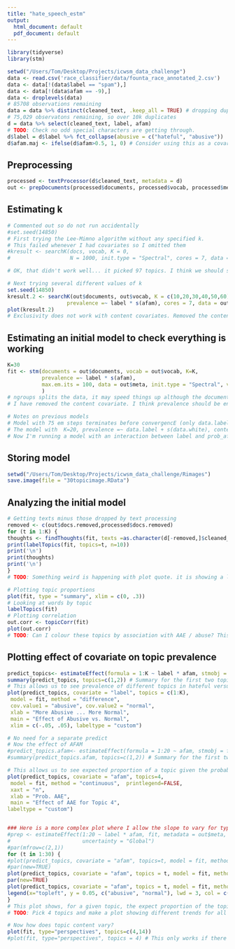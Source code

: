 ```yaml
---
title: "hate_speech_estm"
output:
  html_document: default
  pdf_document: default
---
```


```r
library(tidyverse)
library(stm)

setwd("/Users/Tom/Desktop/Projects/icwsm_data_challenge")
data <- read.csv('race_classifier/data/founta_race_annotated_2.csv') 
data <- data[!(data$label == "spam"),]
data <- data[!(data$afam == -9),]
data <- droplevels(data)
# 85708 observations remaining
data = data %>% distinct(cleaned_text, .keep_all = TRUE) # dropping duplicates, keeping first. .keep_all pertains to variables
# 75,029 observatons remaining, so over 10k duplicates
d = data %>% select(cleaned_text, label, afam)
# TODO: Check no odd special characters are getting through.
d$label = d$label %>% fct_collapse(abusive = c("hateful", "abusive"))
d$afam.maj <- ifelse(d$afam>0.5, 1, 0) # Consider using this as a covariate for content (it can only take binary values)
```

## Preprocessing

```r
processed <- textProcessor(d$cleaned_text, metadata = d)
out <- prepDocuments(processed$documents, processed$vocab, processed$meta, lower.thres = 5)
```


## Estimating k


```r
# Commented out so do not run accidentally
#set.seed(14850)
# First trying the Lee-Mimno algorithm without any specified k.
# This failed whenever I had covariates so I omitted them
#kresult <- searchK(docs, vocab, K = 0,
#                   N = 1000, init.type = "Spectral", cores = 7, data = meta)

# OK, that didn't work well... it picked 97 topics. I think we should stick with something between 15-30. Will run the algorithm again tomorrow.
```


```r
# Next trying several different values of k
set.seed(14850)
kresult.2 <- searchK(out$documents, out$vocab, K = c(10,20,30,40,50,60), N = 5000, 
                   prevalence =~ label * s(afam), cores = 7, data = out$meta)
plot(kresult.2)
# Exclusivity does not work with content covariates. Removed the content covariate from the searchK function.
```

## Estimating an initial model to check everything is working

```r
K=30
fit <- stm(documents = out$documents, vocab = out$vocab, K=K, 
           prevalence =~ label * s(afam),
           max.em.its = 100, data = out$meta, init.type = "Spectral", verbose = TRUE
           )
# ngroups splits the data, it may speed things up although the documentation notes that it is somewhat experimental
# I have removed the content covariate. I think prevalence should be enough here.

# Notes on previous models
# Model with 75 em steps terminates before convergencE (only data.label as prevalence, no content covariates)
# The model with  K=20, prevalence =~ data.label + s(data.white), content =~ data.label converged after 15 iterations.
# Now I'm running a model with an interaction between label and prob_afam. It too 22 iterations.
```
## Storing model
```r
setwd("/Users/Tom/Desktop/Projects/icwsm_data_challenge/Rimages")
save.image(file = "30topicimage.RData")
```


## Analyzing the initial model
```r
# Getting texts minus those dropped by text processing
removed <- c(out$docs.removed,processed$docs.removed)
for (t in 1:K) {
thoughts <- findThoughts(fit, texts =as.character(d[-removed,]$cleaned_text), topic=t, n = 10)
print(labelTopics(fit, topics=t, n=10))
print('\n')
print(thoughts)
print('\n')
}
# TODO: Something weird is happening with plot quote. it is showing a list object rather than the document itself. It is still usable but not as a plot

# Plotting topic proportions
plot(fit, type = "summary", xlim = c(0, .3))
# Looking at words by topic
labelTopics(fit)
# Plotting correlation
out.corr <- topicCorr(fit)
plot(out.corr)
# TODO: Can I colour these topics by association with AAE / abuse? This would then allow us to see if there are clusters of topics that are racialized / and abusive
```


## Plotting effect of covariate on topic prevalence
```r
predict_topics<- estimateEffect(formula = 1:K ~ label * afam, stmobj = fit, metadata = out$meta, uncertainty = "Global")
summary(predict_topics, topics=c(1,2)) # Summary for the first two topics
# This allows us to see prevalence of different topics in hateful versus normal tweets
plot(predict_topics, covariate = "label", topics = c(1:K),
 model = fit, method = "difference",
 cov.value1 = "abusive", cov.value2 = "normal",
 xlab = "More Abusive ... More Normal",
 main = "Effect of Abusive vs. Normal",
 xlim = c(-.05, .05), labeltype = "custom")

# No need for a separate predict
# Now the effect of AFAM
#predict_topics.afam<- estimateEffect(formula = 1:20 ~ afam, stmobj = fit, metadata = out$meta, uncertainty = "Global")
#summary(predict_topics.afam, topics=c(1,2)) # Summary for the first two topics

# This allows us to see expected proportion of a topic given the probability it is written in AAE. This will allow us to identify topics that are high in AAE usage.
plot(predict_topics, covariate = "afam", topics=4,
 model = fit, method = "continuous",  printlegend=FALSE,
 xaxt = "n",
 xlab = "Prob. AAE",
 main = "Effect of AAE for Topic 4",
labeltype = "custom")


### Here is a more complex plot where I allow the slope to vary for type
#prep <- estimateEffect(1:20 ~ label * afam, fit, metadata = out$meta,
#                       uncertainty = "Global")
#par(mfrow=c(2,1))
for (t in 1:30) {
#plot(predict_topics, covariate = "afam", topics=t, model = fit, method = "continuous", xlab = "Prob. #Afam", moderator = "label", moderator.value = "hateful", linecol = "blue", ylim = c(0, .12), printlegend = F)
#par(new=TRUE)
plot(predict_topics, covariate = "afam", topics = t, model = fit, method = "continuous", xlab = "Prob. AAE", moderator = "label", moderator.value = "abusive", linecol = "red", ylim = c(0, .6), printlegend = F)
par(new=TRUE)
plot(predict_topics, covariate = "afam", topics = t, model = fit, method = "continuous", xlab = "Prob. AAE", moderator = "label", moderator.value = "normal", linecol = "blue", ylim = c(0, .6), printlegend = F, main = paste("Topic", as.character(t), sep = " ") )
legend(x="topleft", y = 0.05, c("abusive", "normal"), lwd = 3, col = c("red", "blue"))
}
# This plot shows, for a given topic, the expect proportion of the topic by the probability the tweet is written in AAE by the hate classification of tweets. This will be useful once I have identified topics of interest.
# TODO: Pick 4 topics and make a plot showing different trends for all of them. e.g. four versions of this plot in a faceted grid.
```

```r
# Now how does topic content vary?
plot(fit, type="perspectives", topics=c(4,14))
#plot(fit, type="perspectives", topics = 4) # This only works if there is a content covariate included.
```